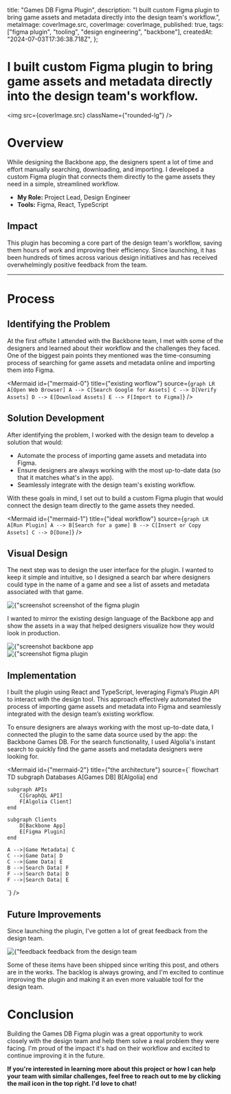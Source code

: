 
  title: "Games DB Figma Plugin",
  description:
    "I built custom Figma plugin to bring game assets and metadata directly into the design team's workflow.",
  metaImage: coverImage.src,
  coverImage: coverImage,
  published: true,
  tags: ["figma plugin", "tooling", "design engineering", "backbone"],
  createdAt: "2024-07-03T17:36:38.718Z",
};

# I built custom Figma plugin to bring game assets and metadata directly into the design team's workflow.

<img src={coverImage.src} className={"rounded-lg"} />

# Overview

While designing the Backbone app, the designers spent a lot of time and effort manually searching, downloading, and importing. I developed a custom Figma plugin that connects them directly to the game assets they need in a simple, streamlined workflow.

- **My Role:** Project Lead, Design Engineer
- **Tools:** Figma, React, TypeScript

## Impact

This plugin has becoming a core part of the design team's workflow, saving them hours of work and improving their efficiency. Since launching, it has been hundreds of times across various design initiatives and has received overwhelmingly positive feedback from the team.

<hr />

# Process

## Identifying the Problem

At the first offsite I attended with the Backbone team, I met with some of the designers and learned about their workflow and the challenges they faced. One of the biggest pain points they mentioned was the time-consuming process of searching for game assets and metadata online and importing them into Figma.

<Mermaid
  id={"mermaid-0"}
  title={"existing worflow"}
  source={`
    graph LR
        A[Open Web Browser]
        A --> C[Search Google for Assets]
        C --> D[Verify Assets]
        D --> E[Download Assets]
        E --> F[Import to Figma]
`}
/>

## Solution Development

After identifying the problem, I worked with the design team to develop a solution that would:

- Automate the process of importing game assets and metadata into Figma.
- Ensure designers are always working with the most up-to-date data (so that it matches what's in the app).
- Seamlessly integrate with the design team's existing workflow.

With these goals in mind, I set out to build a custom Figma plugin that would connect the design team directly to the game assets they needed.

<Mermaid
  id={"mermaid-1"}
  title={"ideal workflow"}
  source={`
    graph LR
        A[Run Plugin]
        A --> B[Search for a game]
        B --> C[Insert or Copy Assets]
        C --> D[Done]
  `}
/>

## Visual Design

The next step was to design the user interface for the plugin. I wanted to keep it simple and intuitive, so I designed a search bar where designers could type in the name of a game and see a list of assets and metadata associated with that game.

<div>
  <img
    src={image1.src}
    className={"mb-1 rounded-lg"}
    alt={"screenshot of the figma plugin"}
  />
  <span className={"text-xs text-muted-foreground"}>
    screenshot of the figma plugin
  </span>
</div>

I wanted to mirror the existing design language of the Backbone app and show the assets in a way that helped designers visualize how they would look in production.

<div className={"mb-4 grid grid-cols-2 gap-4"}>
  <div>
    <img
      src={appCloseup.src}
      className={"mb-1 rounded-lg"}
      alt={"screenshot of the backbone app"}
    />
    <span className={"text-xs text-muted-foreground"}>backbone app</span>
  </div>
  <div>
    <img
      src={pluginCloseup.src}
      className={"mb-1 rounded-lg"}
      alt={"screenshot of the figma plugin"}
    />
    <span className={"text-xs text-muted-foreground"}>figma plugin</span>
  </div>
</div>

## Implementation

I built the plugin using React and TypeScript, leveraging Figma’s Plugin API to interact with the design tool. This approach effectively automated the process of importing game assets and metadata into Figma and seamlessly integrated with the design team’s existing workflow.

To ensure designers are always working with the most up-to-date data, I connected the plugin to the same data source used by the app: the Backbone Games DB.
For the search functionality, I used Algolia's instant search to quickly find the game assets and metadata designers were looking for.

<Mermaid
  id={"mermaid-2"}
  title={"the architecture"}
  source={`
    flowchart TD
    subgraph Databases
        A[Games DB]
        B[Algolia]
    end

    subgraph APIs
        C[GraphQL API]
        F[Algolia Client]
    end

    subgraph Clients
        D[Backbone App]
        E[Figma Plugin]
    end

    A -->|Game Metadata| C
    C -->|Game Data| D
    C -->|Game Data| E
    B -->|Search Data| F
    F -->|Search Data| D
    F -->|Search Data| E

`}
/>

## Future Improvements

Since launching the plugin, I've gotten a lot of great feedback from the design team.

<div>
  <img
    src={feedbackImage.src}
    className={"mb-1 rounded-lg"}
    alt={"feedback from the design team"}
  />
  <span className={"text-xs text-muted-foreground"}>
    feedback from the design team
  </span>
</div>

Some of these items have been shipped since writing this post, and others are in the works. The backlog is always growing, and I'm excited to continue improving the plugin and making it an even more valuable tool for the design team.

# Conclusion

Building the Games DB Figma plugin was a great opportunity to work closely with the design team and help them solve a real problem they were facing. I'm proud of the impact it's had on their workflow and excited to continue improving it in the future.

**If you're interested in learning more about this project or how I can help your team with similar challenges, feel free to reach out to me by clicking the mail icon in the top right. I'd love to chat!**

